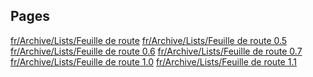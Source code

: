 
== Pages ==
[[fr/Archive/Lists/Feuille de route]]
[[fr/Archive/Lists/Feuille de route 0.5]]
[[fr/Archive/Lists/Feuille de route 0.6]]
[[fr/Archive/Lists/Feuille de route 0.7]]
[[fr/Archive/Lists/Feuille de route 1.0]]
[[fr/Archive/Lists/Feuille de route 1.1]]
